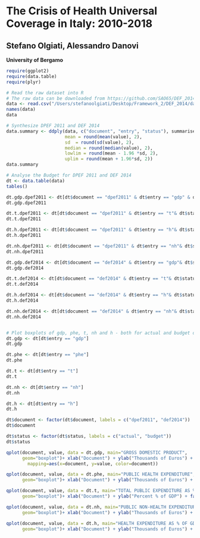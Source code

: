 The Crisis of Health Universal Coverage in Italy: 2010-2018
========================================================
Stefano Olgiati, Alessandro Danovi
-------------------------------------------------------
**University of Bergamo**



```r
require(ggplot2)
require(data.table)
require(plyr)

# Read the raw dataset into R
# The raw data can be downloaded from https://github.com/SAO65/DEF_2014 
data <- read.csv("/Users/stefanoolgiati/Desktop/Framework_2/DEF_2014/data.csv")
names(data)
data

# Synthesize DPEF 2011 and DEF 2014
data.summary <- ddply(data, c("document", "entry", "status"), summarise,
                      mean = round(mean(value), 2),
                      sd  = round(sd(value), 2),
                      median = round(median(value), 2),
                      lowlim = round(mean - 1.96 *sd, 2),
                      uplim = round(mean + 1.96*sd, 2))
data.summary

# Analyse the Budget for DPEF 2011 and DEF 2014
dt <- data.table(data)
tables()

dt.gdp.dpef2011 <- dt[dt$document == "dpef2011" & dt$entry == "gdp" & dt$status == "budget",list(mean(value), sd(value))]
dt.gdp.dpef2011

dt.t.dpef2011 <- dt[dt$document == "dpef2011" & dt$entry == "t"& dt$status == "budget",list(mean(value), sd(value))]
dt.t.dpef2011

dt.h.dpef2011 <- dt[dt$document == "dpef2011" & dt$entry == "h"& dt$status == "budget",list(mean(value), sd(value))]
dt.h.dpef2011

dt.nh.dpef2011 <- dt[dt$document == "dpef2011" & dt$entry == "nh"& dt$status == "budget",list(mean(value), sd(value))]
dt.nh.dpef2011

dt.gdp.def2014 <- dt[dt$document == "def2014" & dt$entry == "gdp"& dt$status == "budget",list(mean(value), sd(value))]
dt.gdp.def2014

dt.t.def2014 <- dt[dt$document == "def2014" & dt$entry == "t"& dt$status == "budget",list(mean(value), sd(value))]
dt.t.def2014

dt.h.def2014 <- dt[dt$document == "def2014" & dt$entry == "h"& dt$status == "budget",list(mean(value), sd(value))]
dt.h.def2014

dt.nh.def2014 <- dt[dt$document == "def2014" & dt$entry == "nh"& dt$status == "budget",list(mean(value), sd(value))]
dt.nh.def2014


# Plot boxplots of gdp, phe, t, nh and h - both for actual and budget data for DPEF 2011 and DEF 2014
dt.gdp <- dt[dt$entry == "gdp"]
dt.gdp

dt.phe <- dt[dt$entry == "phe"]
dt.phe

dt.t <- dt[dt$entry == "t"]
dt.t

dt.nh <- dt[dt$entry == "nh"]
dt.nh

dt.h <- dt[dt$entry == "h"]
dt.h

dt$document <- factor(dt$document, labels = c("dpef2011", "def2014"))
dt$document

dt$status <- factor(dt$status, labels = c("actual", "budget"))
dt$status

qplot(document, value, data = dt.gdp, main="GROSS DOMESTIC PRODUCT",
      geom="boxplot")+ xlab("Document") + ylab("Thousands of Euros") + facet_grid(.~status, scales="free") + theme(strip.text.y = element_text()) + geom_point() + theme_bw() + geom_boxplot(data=dt.gdp, 
        mapping=aes(x=document, y=value, color=document))

qplot(document, value, data = dt.phe, main="PUBLIC HEALTH EXPENDITURE",
      geom="boxplot")+ xlab("Document") + ylab("Thousands of Euros") + facet_grid(.~status, scales="free") + theme(strip.text.y = element_text()) + geom_point() + theme_bw() + geom_boxplot(data=dt.phe,                                                                                                                                               mapping=aes(x=document, y=value, color=document))

qplot(document, value, data = dt.t, main="TOTAL PUBLIC EXPENDITURE AS % OF GDP",
      geom="boxplot")+ xlab("Document") + ylab("Percent % of GDP") + facet_grid(.~status, scales="free") + theme(strip.text.y = element_text()) + geom_point() + theme_bw() + geom_boxplot(data=dt.t, mapping=aes(x=document, y=value, color=document))

qplot(document, value, data = dt.nh, main="PUBLIC NON-HEALTH EXPENDITURE AS % OF GDP",
      geom="boxplot")+ xlab("Document") + ylab("Thousands of Euros") + facet_grid(.~status, scales="free") + theme(strip.text.y = element_text()) + geom_point() + theme_bw() + geom_boxplot(data=dt.nh, mapping=aes(x=document, y=value, color=document))

qplot(document, value, data = dt.h, main="HEALTH EXPENDITURE AS % OF GDP",
      geom="boxplot")+ xlab("Document") + ylab("Thousands of Euros") + facet_grid(.~status, scales="free") + theme(strip.text.y = element_text()) + geom_point() + theme_bw() + geom_boxplot(data=dt.h, mapping=aes(x=document, y=value, color=document))
```
